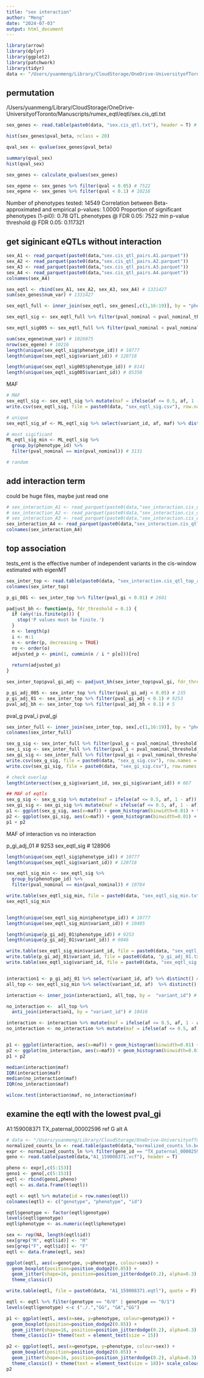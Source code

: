 ```yaml
---
title: "sex interaction"
author: "Meng"
date: "2024-07-03"
output: html_document
---
```


```r
library(arrow)
library(dplyr)
library(ggplot2)
library(patchwork)
library(tidyr)
data <- "/Users/yuanmeng/Library/CloudStorage/OneDrive-UniversityofToronto/Manuscripts/rumex_eqtl/eqtl/"
```


## permutation
/Users/yuanmeng/Library/CloudStorage/OneDrive-UniversityofToronto/Manuscripts/rumex_eqtl/eqtl/sex.cis_qtl.txt
```r
sex_genes <- read.table(paste0(data, "sex.cis_qtl.txt"), header = T) # 14549

hist(sex_genes$pval_beta, nclass = 20)

qval_sex <- qvalue(sex_genes$pval_beta)

summary(qval_sex)
hist(qval_sex)

```


```r
sex_genes <- calculate_qvalues(sex_genes)

sex_egene <- sex_genes %>% filter(qval < 0.05) # 7522
sex_egene <- sex_genes %>% filter(qval < 0.1) # 10216
```
Number of phenotypes tested: 14549
Correlation between Beta-approximated and empirical p-values: 1.0000
Proportion of significant phenotypes (1-pi0): 0.78
QTL phenotypes @ FDR 0.05: 7522
min p-value threshold @ FDR 0.05: 0.117321


## get siginicant eQTLs without interaction

```r
sex_A1 <- read_parquet(paste0(data,"sex.cis_qtl_pairs.A1.parquet"))
sex_A2 <- read_parquet(paste0(data,"sex.cis_qtl_pairs.A2.parquet"))
sex_A3 <- read_parquet(paste0(data,"sex.cis_qtl_pairs.A3.parquet"))
sex_A4 <- read_parquet(paste0(data,"sex.cis_qtl_pairs.A4.parquet"))
colnames(sex_A4)
```

```r
sex_eqtl <- rbind(sex_A1, sex_A2, sex_A3, sex_A4) # 1331427
sum(sex_genes$num_var) # 1331427

sex_eqtl_full <- inner_join(sex_eqtl, sex_genes[,c(1,16:19)], by = "phenotype_id") # 1331427

sex_eqtl_sig <- sex_eqtl_full %>% filter(pval_nominal < pval_nominal_threshold) #  128906

sex_eqtl_sig005 <- sex_eqtl_full %>% filter(pval_nominal < pval_nominal_threshold) # 90369

sum(sex_egene$num_var) # 1026075
nrow(sex_egene) # 10216
length(unique(sex_eqtl_sig$phenotype_id)) # 10777
length(unique(sex_eqtl_sig$variant_id)) # 120718

length(unique(sex_eqtl_sig005$phenotype_id)) # 8141
length(unique(sex_eqtl_sig005$variant_id)) # 85350

```
MAF
```r
# MAF
sex_eqtl_sig <- sex_eqtl_sig %>% mutate(maf = ifelse(af <= 0.5, af, 1 - af))
write.csv(sex_eqtl_sig, file = paste0(data, "sex_eqtl_sig.csv"), row.names = F, quote = F)

# unique
sex_eqtl_sig_af <- ML_eqtl_sig %>% select(variant_id, af, maf) %>% distinct()

# most sigificant
ML_eqtl_sig_min <- ML_eqtl_sig %>%
  group_by(phenotype_id) %>% 
  filter(pval_nominal == min(pval_nominal)) # 3131

# random

```


## add interaction term
could be huge files, maybe just read one
```r
# sex_interaction_A1 <- read_parquet(paste0(data,"sex_interaction.cis_qtl_pairs.A1.parquet"))
# sex_interaction_A2 <- read_parquet(paste0(data,"sex_interaction.cis_qtl_pairs.A2.parquet"))
# sex_interaction_A3 <- read_parquet(paste0(data,"sex_interaction.cis_qtl_pairs.A3.parquet"))
sex_interaction_A4 <- read_parquet(paste0(data,"sex_interaction.cis_qtl_pairs.A4.parquet"))
colnames(sex_interaction_A4)
```

## top association
tests_emt is the effective number of independent variants in the cis-window estimated with eigenMT
```r
sex_inter_top <- read.table(paste0(data, "sex_interaction.cis_qtl_top_assoc.txt"), header = T) # 14374
colnames(sex_inter_top)

p_gi_001 <- sex_inter_top %>% filter(pval_gi < 0.01) # 2601

padjust_bh <- function(p, fdr_threshold = 0.1) {
  if (any(!is.finite(p))) {
    stop('P values must be finite.')
  }
  n <- length(p)
  i <- n:1
  o <- order(p, decreasing = TRUE)
  ro <- order(o)
  adjusted_p <- pmin(1, cummin(n / i * p[o]))[ro]
  
  return(adjusted_p)
}

sex_inter_top$pval_gi_adj <- padjust_bh(sex_inter_top$pval_gi, fdr_threshold = 0.1)

p_gi_adj_005 <- sex_inter_top %>% filter(pval_gi_adj < 0.05) # 235
p_gi_adj_01 <- sex_inter_top %>% filter(pval_gi_adj < 0.1) # 9253
pval_adj_bh <- sex_inter_top %>% filter(pval_adj_bh < 0.1) # 5

```

pval_g 
pval_i
pval_gi
```r
sex_inter_full <- inner_join(sex_inter_top, sex[,c(1,16:19)], by = "phenotype_id") # 14374
colnames(sex_inter_full)

sex_g_sig <- sex_inter_full %>% filter(pval_g < pval_nominal_threshold) # 1573
sex_i_sig <- sex_inter_full %>% filter(pval_i < pval_nominal_threshold) # 0 
sex_gi_sig <- sex_inter_full %>% filter(pval_gi < pval_nominal_threshold) # 1055
write.csv(sex_g_sig, file = paste0(data, "sex_g_sig.csv"), row.names = F, quote = F)
write.csv(sex_gi_sig, file = paste0(data, "sex_gi_sig.csv"), row.names = F, quote = F)

# check overlap
length(intersect(sex_g_sig$variant_id, sex_gi_sig$variant_id)) # 667

## MAF of eqtls
sex_g_sig <- sex_g_sig %>% mutate(maf = ifelse(af <= 0.5, af, 1 - af))
sex_gi_sig <- sex_gi_sig %>% mutate(maf = ifelse(af <= 0.5, af, 1 - af))
p1 <- ggplot(sex_g_sig, aes(x=maf)) + geom_histogram(binwidth=0.01) + theme_classic() + ggtitle("g")
p2 <- ggplot(sex_gi_sig, aes(x=maf)) + geom_histogram(binwidth=0.01) + theme_classic() + ggtitle("g x sex")
p1 + p2
```

MAF of interaction vs no interaction

p_gi_adj_01 # 9253
sex_eqtl_sig # 128906
```r
length(unique(sex_eqtl_sig$phenotype_id)) # 10777
length(unique(sex_eqtl_sig$variant_id)) # 120718

sex_eqtl_sig_min <- sex_eqtl_sig %>%
  group_by(phenotype_id) %>% 
  filter(pval_nominal == min(pval_nominal)) # 10784

write.table(sex_eqtl_sig_min, file = paste0(data, "sex_eqtl_sig_min.txt"), row.names = F, quote = F, sep = "\t")
sex_eqtl_sig_min


length(unique(sex_eqtl_sig_min$phenotype_id)) # 10777
length(unique(sex_eqtl_sig_min$variant_id)) # 10405

length(unique(p_gi_adj_01$phenotype_id)) # 9253
length(unique(p_gi_adj_01$variant_id)) # 9046

write.table(sex_eqtl_sig_min$variant_id, file = paste0(data, "sex_eqtl_sig_min.txt"), row.names = F, quote = F, col.names = F)
write.table(p_gi_adj_01$variant_id, file = paste0(data, "p_gi_adj_01.txt"), row.names = F, quote = F, col.names = F)
write.table(sex_eqtl_sig$variant_id, file = paste0(data, "sex_eqtl_sig.txt"), row.names = F, quote = F, col.names = F)


interaction1 <- p_gi_adj_01 %>% select(variant_id, af) %>% distinct() # 9046
all_top <- sex_eqtl_sig_min %>% select(variant_id, af)  %>% distinct() # 10784

interaction <- inner_join(interaction1, all_top, by =  "variant_id") # 368

no_interaction <-  all_top %>%
  anti_join(interaction1, by = "variant_id") # 10416

interaction <- interaction %>% mutate(maf = ifelse(af <= 0.5, af, 1 - af))
no_interaction <- no_interaction %>% mutate(maf = ifelse(af <= 0.5, af, 1 - af))


p1 <- ggplot(interaction, aes(x=maf)) + geom_histogram(binwidth=0.01) + theme_classic() + ggtitle("genotype by sex interaction")
p2 <- ggplot(no_interaction, aes(x=maf)) + geom_histogram(binwidth=0.01) + theme_classic() + ggtitle("no interaction")
p1 + p2
```

```r
median(interaction$maf)
IQR(interaction$maf)
median(no_interaction$maf)
IQR(no_interaction$maf)

wilcox.test(interaction$maf, no_interaction$maf)
```



## examine the eqtl with the lowest pval_gi
A1:159008371 TX_paternal_00002596
ref G alt A
```r
# data <- "/Users/yuanmeng/Library/CloudStorage/OneDrive-UniversityofToronto/Manuscripts/rumex_eqtl/"
normalized_counts_ln <- read.table(paste0(data,"normalized_counts_ln.bed"), header = T)
expr <- normalized_counts_ln %>% filter(gene_id == "TX_paternal_00002596")
geno <- read.table(paste0(data,"A1_159008371.vcf"), header = T)

pheno <- expr[,c(5:153)]
geno1 <- geno[,c(5:153)]
eqtl <- rbind(geno1,pheno)
eqtl <- as.data.frame(t(eqtl))

eqtl <- eqtl %>% mutate(id = row.names(eqtl))
colnames(eqtl) <- c("genotype", "phenotype", "id")

eqtl$genotype <- factor(eqtl$genotype)
levels(eqtl$genotype)
eqtl$phenotype <- as.numeric(eqtl$phenotype)

sex <- rep(NA, length(eqtl$id))
sex[grep("M", eqtl$id)] <- "M"
sex[grep("F", eqtl$id)] <- "F"
eqtl <- data.frame(eqtl, sex)

ggplot(eqtl, aes(x=genotype, y=phenotype, colour=sex)) + 
  geom_boxplot(position=position_dodge2(0.85)) + 
  geom_jitter(shape=16, position=position_jitterdodge(0.2), alpha=0.3) + 
  theme_classic()

write.table(eqtl, file = paste0(data, "A1_159008371.eqtl"), quote = F)
```


```r
eqtl <- eqtl %>% filter(genotype == "0/0" | genotype == "0/1")
levels(eqtl$genotype) <-c ("./.","GG", "GA","GG")

p1 <- ggplot(eqtl, aes(x=sex, y=phenotype, colour=genotype)) + 
  geom_boxplot(position=position_dodge2(0.85)) + 
  geom_jitter(shape=16, position=position_jitterdodge(0.2), alpha=0.3) + 
  theme_classic()+ theme(text = element_text(size = 15))

p2 <- ggplot(eqtl, aes(x=genotype, y=phenotype, colour=sex)) + 
  geom_boxplot(position=position_dodge2(0.85)) + 
  geom_jitter(shape=16, position=position_jitterdodge(0.2), alpha=0.3) + 
  theme_classic() + theme(text = element_text(size = 18))+ scale_colour_manual(values = c("red", "blue"))+labs(x="Genotype", y="Expression")
p2 
```



